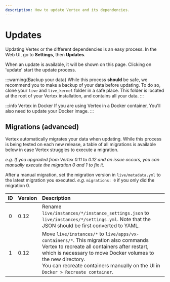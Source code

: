 ```yaml
---
description: How to update Vertex and its dependencies.
---
```


# Updates

Updating Vertex or the different dependencies is an easy process. In the Web UI, go to **Settings**, then **Updates**.

When an update is available, it will be shown on this page. Clicking on 'update' start the update process.

:::warning{Backup your data}
While this process __should__ be safe, we recommend you to make a backup of your data before updating. To do so, clone your `live` and `live_kernel` folder in a safe place. This folder is located at the root of your Vertex installation, and contains all your data.
:::

:::info Vertex in Docker
If you are using Vertex in a Docker container, You'll also need to update your Docker image.
:::

## Migrations **(advanced)**

Vertex automatically migrates your data when updating.
While this process is being tested on each new release,
a table of all migrations is available below in case Vertex struggles to execute a migration.

*e.g. If you upgraded from Vertex 0.11 to 0.12 and an issue occurs,
you can manually execute the migration 0 and 1 to fix it.*

After a manual migration, set the migration version in `live/metadata.yml` to the latest migration you executed.
*e.g.* `migrations: 0` if you only did the migration 0.

| ID | Version | Description                                                                                                                                                                                                                                                                                |
|:--:|:--------|:-------------------------------------------------------------------------------------------------------------------------------------------------------------------------------------------------------------------------------------------------------------------------------------------|
| 0  | 0.12    | Rename `live/instances/*/instance_settings.json` to `live/instances/*/settings.yml`. Note that the JSON should be first converted to YAML.                                                                                                                                                 |
| 1  | 0.12    | Move `live/instances/*` to `live/apps/vx-containers/*`. This migration also commands Vertex to recreate all containers after restart, which is necessary to move Docker volumes to the new directory.<br/>You can recreate containers manually on the UI in `Docker > Recreate container`. |
